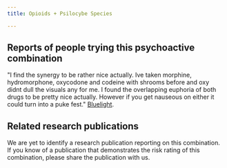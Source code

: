 ---
title: Opioids + Psilocybe Species

---

## Reports of people trying this psychoactive combination

"I find the synergy to be rather nice actually. Ive taken morphine, hydromorphone, oxycodone and codeine with shrooms before and oxy didnt dull the visuals any for me. I found the overlapping euphoria of both drugs to be pretty nice actually. However if you get nauseous on either it could turn into a puke fest." [Bluelight](https://bluelight.org/xf/threads/opiates-an-shrooms.496684/).

## Related research publications

We are yet to identify a research publication reporting on this combination. If you know of a publication that demonstrates the risk rating of this combination, please share the publication with us.



